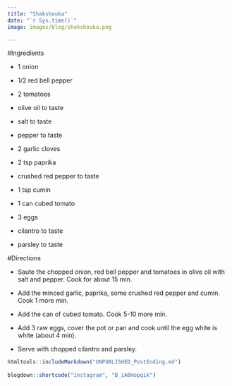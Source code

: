 ```yaml
---
title: "Shakshouka"
date: "`r Sys.time()`"
image: images/blog/shakshouka.png

---
```



#Ingredients

- 1 onion

- 1/2 red bell pepper

- 2 tomatoes

- olive oil to taste

- salt to taste

- pepper to taste

- 2 garlic cloves

- 2 tsp paprika

- crushed red pepper to taste

- 1 tsp cumin

- 1 can cubed tomato

- 3 eggs

- cilantro to taste

- parsley to taste


#Directions

- Saute the chopped onion, red bell pepper and tomatoes in olive oil with salt and pepper. Cook for about 15 min.

- Add the minced garlic, paprika, some crushed red pepper and cumin. Cook 1 more min.

- Add the can of cubed tomato. Cook 5-10 more min.

- Add 3 raw eggs, cover the pot or pan and cook until the egg white is white (about 4 min).

- Serve with chopped cilantro and parsley.



```r
htmltools::includeMarkdown("UNPUBLISHED_PostEnding.md")
 
blogdown::shortcode("instagram", "B_iA6Hopqik")
```
